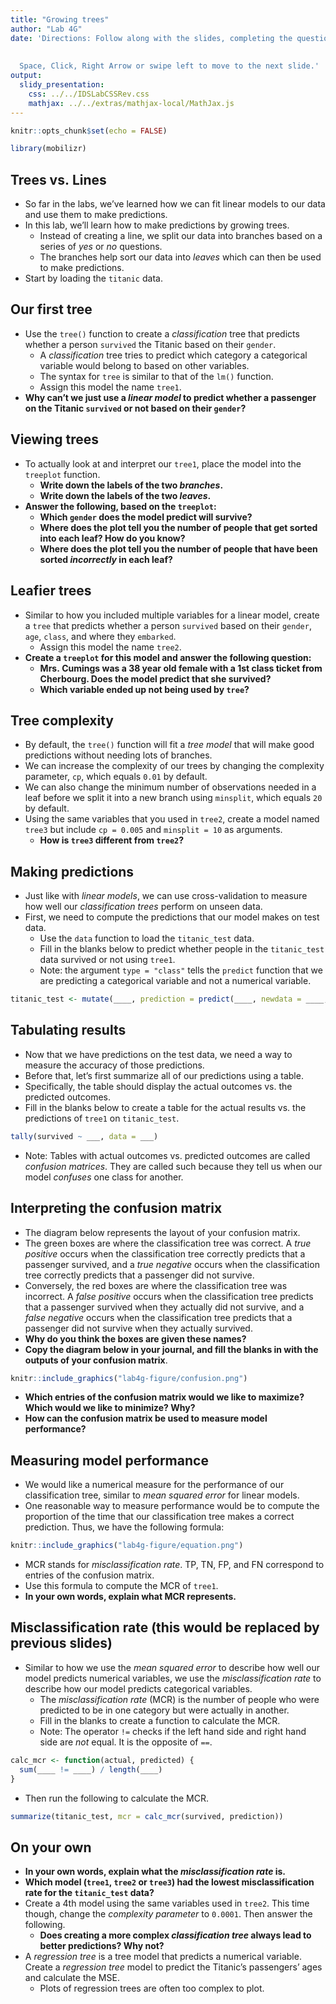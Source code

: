 ```yaml
---
title: "Growing trees"
author: "Lab 4G"
date: 'Directions: Follow along with the slides, completing the questions in <font color=#25679E><b>blue</b></font> on your computer, and answering the questions in **red** in your journal.  
  
  
  Space, Click, Right Arrow or swipe left to move to the next slide.'
output: 
  slidy_presentation: 
    css: ../../IDSLabCSSRev.css
    mathjax: ../../extras/mathjax-local/MathJax.js
---
```


```r
knitr::opts_chunk$set(echo = FALSE)
```

```r
library(mobilizr)
```

## Trees vs. Lines

- So far in the labs, we've learned how we can fit linear models to our data and use them to make predictions.
- In this lab, we'll learn how to make predictions by growing trees.
    - Instead of creating a line, we split our data into branches based on a series of _yes_ or _no_ questions.
    - The branches help sort our data into _leaves_ which can then be used to make predictions.
- <span class="blue">Start by loading the `titanic` data.</span>


## Our first tree

- <span class="blue">Use the `tree()` function to create a _classification_ tree that predicts whether a person `survived` the Titanic based on their `gender`.</span>
    - A _classification_ tree tries to predict which category a categorical variable would belong to based on other variables.
    - The syntax for `tree` is similar to that of the `lm()` function.
    - <span class="blue">Assign this model the name `tree1`.</span>

- **Why can't we just use a _linear model_ to predict whether a passenger on the Titanic `survived` or not based on their `gender`?**


## Viewing trees

- <span class="blue">To actually look at and interpret our `tree1`, place the model into the `treeplot` function.</span>
    - **Write down the labels of the two _branches_.**
    - **Write down the labels of the two _leaves_.**
- **Answer the following, based on the `treeplot`:**
    - **Which `gender` does the model predict will survive?**
    - **Where does the plot tell you the number of people that get sorted into each leaf? How do you know?**
    - **Where does the plot tell you the number of people that have been sorted _incorrectly_ in each leaf?**


## Leafier trees

- <span class="blue">Similar to how you included multiple variables for a linear model, create a `tree` that predicts whether a person `survived` based on their `gender`, `age`, `class`, and where they `embarked`.</span>
    - <span class="blue">Assign this model the name `tree2`.</span>
- **Create a `treeplot` for this model and answer the following question:**
    - **Mrs. Cumings was a 38 year old female with a 1st class ticket from Cherbourg. Does the model predict that she survived?**
    - **Which variable ended up not being used by `tree`?**


## Tree complexity

- By default, the `tree()` function will fit a _tree model_ that will make good predictions without needing lots of branches.
- We can increase the complexity of our trees by changing the complexity parameter, `cp`, which equals `0.01` by default.
- We can also change the minimum number of observations needed in a leaf before we split it into a new branch using `minsplit`, which equals `20` by default.
- <span class="blue">Using the same variables that you used in `tree2`, create a model named `tree3` but include `cp = 0.005` and `minsplit = 10` as arguments.</span>
    - **How is `tree3` different from `tree2`?**

## Making predictions

- Just like with _linear models_, we can use cross-validation to measure how well our _classification trees_ perform on unseen data.
- First, we need to compute the predictions that our model makes on test data.
    - <span class="blue">Use the `data` function to load the `titanic_test` data.</span>
    - <span class="blue">Fill in the blanks below to predict whether people in the `titanic_test` data survived or not using `tree1`.</span>
    - Note: the argument `type = "class"` tells the `predict` function that we are predicting a categorical variable and not a numerical variable.

```r
titanic_test <- mutate(____, prediction = predict(____, newdata = ____, type = "class"))
```

## Tabulating results

- Now that we have predictions on the test data, we need a way to measure the accuracy of those predictions.
- Before that, let's first summarize all of our predictions using a table.
- Specifically, the table should display the actual outcomes vs. the predicted outcomes.
- <span class="blue">Fill in the blanks below to create a table for the actual results vs. the predictions of `tree1` on `titanic_test`.</span>

```r
tally(survived ~ ___, data = ___)
```

- Note: Tables with actual outcomes vs. predicted outcomes are called _confusion matrices_. They are called such because they tell us when our model _confuses_ one class for another.

## Interpreting the confusion matrix

- The diagram below represents the layout of your confusion matrix.
- The green boxes are where the classification tree was correct. A _true positive_ occurs when the classification tree correctly predicts that a passenger survived, and a _true negative_ occurs when the classification tree correctly predicts that a passenger did not survive.
- Conversely, the red boxes are where the classification tree was incorrect. A _false positive_ occurs when the classification tree predicts that a passenger survived when they actually did not survive, and a _false negative_ occurs when the classification tree predicts that a passenger did not survive when they actually survived.
- **Why do you think the boxes are given these names?**
- **Copy the diagram below in your journal, and fill the blanks in with the outputs of your confusion matrix**.

```r
knitr::include_graphics("lab4g-figure/confusion.png")
```

- **Which entries of the confusion matrix would we like to maximize? Which would we like to minimize? Why?**
- **How can the confusion matrix be used to measure model performance?**

## Measuring model performance

- We would like a numerical measure for the performance of our classification tree, similar to _mean squared error_ for linear models.
- One reasonable way to measure performance would be to compute the proportion of the time that our classification tree makes a correct prediction. Thus, we have the following formula:

```r
knitr::include_graphics("lab4g-figure/equation.png")
```

- MCR stands for _misclassification rate_. TP, TN, FP, and FN correspond to entries of the confusion matrix.
- <span class="blue">Use this formula to compute the MCR of `tree1`</span>.
- **In your own words, explain what MCR represents.**

## Misclassification rate (this would be replaced by previous slides)

- Similar to how we use the _mean squared error_ to describe how well our model predicts numerical variables, we use the _misclassification rate_ to describe how our model predicts categorical variables.
    - The _misclassification rate_ (MCR) is the number of people who were predicted to be in one category but were actually in another.
    - <span class="blue">Fill in the blanks to create a function to calculate the MCR.</span>
    - Note: The operator `!=` checks if the left hand side and right hand side are _not_ equal. It is the opposite of `==`.

```r
calc_mcr <- function(actual, predicted) {
  sum(____ != ____) / length(____)
}
```

- <span class="blue">Then run the following to calculate the MCR.</span>

```r
summarize(titanic_test, mcr = calc_mcr(survived, prediction))
```

## On your own

- **In your own words, explain what the _misclassification rate_ is.**
- **Which model (`tree1`, `tree2` or `tree3`) had the lowest misclassification rate for the `titanic_test` data?**
- <span class="blue">Create a 4th model using the same variables used in `tree2`. This time though, change the _complexity parameter_ to `0.0001`. Then answer the following.</span>
    - **Does creating a more complex _classification tree_ always lead to better predictions? Why not?**
- <span class="blue">A _regression tree_ is a tree model that predicts a numerical variable. Create a _regression tree_ model to predict the Titanic's passengers' ages and calculate the MSE.</span>
    - Plots of regression trees are often too complex to plot.
